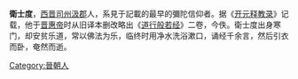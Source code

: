 '''衛士度'''，[[西晋|西晋]][[司州|司州]][[汲郡|汲郡]]人，系見于記載的最早的彌陀信仰者。据《[[开元释教录|开元释教录]]》记载，他于[[晋惠帝|晋惠帝]]时从旧译本删改略出《[[道行般若经|道行般若经]]》二卷，今佚。衛士度出身寒门，却安贫乐道，常以佛法为乐，临终时用净水洗浴漱口，诵经千余言，然后引衣而卧，奄然而逝。


[[Category:晉朝人|Category:晉朝人]]
{{bio-stub}}